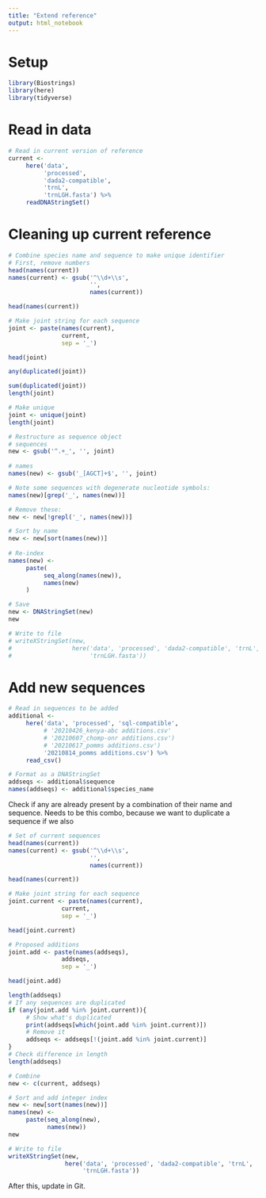 ```yaml
---
title: "Extend reference"
output: html_notebook
---
```


# Setup
```r
library(Biostrings)
library(here)
library(tidyverse)
```

# Read in data
```r
# Read in current version of reference
current <- 
     here('data', 
          'processed', 
          'dada2-compatible', 
          'trnL', 
          'trnLGH.fasta') %>% 
     readDNAStringSet()
```

# Cleaning up current reference
```r
# Combine species name and sequence to make unique identifier
# First, remove numbers
head(names(current))
names(current) <- gsub('^\\d+\\s', 
                       '',
                       names(current))

head(names(current))
```

```r
# Make joint string for each sequence
joint <- paste(names(current), 
               current, 
               sep = '_')

head(joint)
```

```r
any(duplicated(joint))
```

```r
sum(duplicated(joint))
length(joint)
```

```r
# Make unique
joint <- unique(joint)
length(joint)
```

```r
# Restructure as sequence object
# sequences
new <- gsub('^.+_', '', joint)
     
# names
names(new) <- gsub('_[AGCT]+$', '', joint)

# Note some sequences with degenerate nucleotide symbols:
names(new)[grep('_', names(new))]

# Remove these:
new <- new[!grepl('_', names(new))]
```

```r
# Sort by name
new <- new[sort(names(new))]
     
# Re-index
names(new) <- 
     paste(
          seq_along(names(new)),
          names(new)
     )
```


```r
# Save
new <- DNAStringSet(new)
new
```

```r
# Write to file
# writeXStringSet(new,
#                 here('data', 'processed', 'dada2-compatible', 'trnL',
#                      'trnLGH.fasta'))
```

# Add new sequences

```r
# Read in sequences to be added
additional <- 
     here('data', 'processed', 'sql-compatible', 
          # '20210426_kenya-abc additions.csv'
          # '20210607_chomp-onr additions.csv') 
          # '20210617_pomms additions.csv') 
          '20210814_pomms additions.csv') %>% 
     read_csv()

# Format as a DNAStringSet
addseqs <- additional$sequence
names(addseqs) <- additional$species_name
```

Check if any are already present by a combination of their name and sequence. Needs to be this combo, because we want to duplicate a sequence if we also 
```r
# Set of current sequences
head(names(current))
names(current) <- gsub('^\\d+\\s', 
                       '',
                       names(current))

head(names(current))
```

```r
# Make joint string for each sequence
joint.current <- paste(names(current), 
               current, 
               sep = '_')

head(joint.current)
```

```r
# Proposed additions
joint.add <- paste(names(addseqs), 
               addseqs, 
               sep = '_')

head(joint.add)
```

```r
length(addseqs)
# If any sequences are duplicated
if (any(joint.add %in% joint.current)){
     # Show what's duplicated
     print(addseqs[which(joint.add %in% joint.current)])
     # Remove it
     addseqs <- addseqs[!(joint.add %in% joint.current)]
}
# Check difference in length
length(addseqs)
```

```r
# Combine
new <- c(current, addseqs)
```

```r
# Sort and add integer index
new <- new[sort(names(new))]
names(new) <- 
     paste(seq_along(new),
           names(new))
new
```

```r
# Write to file
writeXStringSet(new,
                here('data', 'processed', 'dada2-compatible', 'trnL',
                     'trnLGH.fasta'))
```

After this, update in Git.